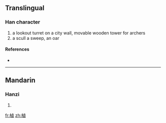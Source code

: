 {{also|櫓}}
==Translingual==

===Han character===
{{Han char|rn=75|rad=木|as=11|sn=15|four=|canj=木卜田戈 (DYWI)}}

# a lookout turret on a city wall, movable wooden tower for archers
# a scull a sweep, an oar

====References====
* {{Han ref|kx=0549.270|dkj=15426|dj=0937.210|hdz=21278.100|uh=6A10|ud=27152}}

----

==Mandarin==

===Hanzi===
{{cmn-hanzi|pin=[[lǔ]] ([[lu3]]), [[lǘ]] ([[lü2]])|wg=lu<sup>3</sup>, lü<sup>2</sup>}}

# {{defn|Mandarin|sort=木11}}

[[fr:樐]]
[[zh:樐]]